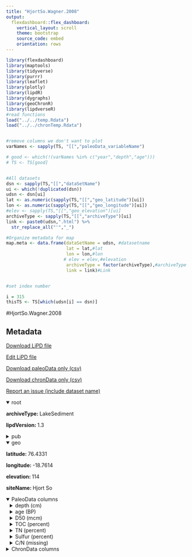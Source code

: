 ```yaml
---
title: "HjortSo.Wagner.2008"
output: 
  flexdashboard::flex_dashboard:
    vertical_layout: scroll
    theme: bootstrap
    source_code: embed
    orientation: rows
---
```


```r
library(flexdashboard)
library(maptools)
library(tidyverse)
library(purrr)
library(leaflet)
library(plotly)
library(lipdR)
library(dygraphs)
library(geoChronR)
library(lipdverseR)
#read functions
load("../../temp.Rdata")
load("../../chronTemp.Rdata")


#remove columns we don't want to plot
varNames <- sapply(TS, "[[","paleoData_variableName")

# good <- which(!(varNames %in% c("year","depth","age")))
# TS <- TS[good]


#All datasets
dsn <- sapply(TS,"[[","dataSetName")
ui <- which(!duplicated(dsn))
udsn <- dsn[ui]
lat <- as.numeric(sapply(TS,"[[","geo_latitude")[ui])
lon <- as.numeric(sapply(TS,"[[","geo_longitude")[ui])
#elev <- sapply(TS,"[[","geo_elevation")[ui]
archiveType <- sapply(TS,"[[","archiveType")[ui]
link <- paste0(udsn,".html") %>% 
  str_replace_all("'","_")

#Organize metadata for map
map.meta <- data.frame(dataSetName = udsn, #datasetname
                       lat = lat,#lat
                       lon = lon,#lon
                      # elev = elev,#elevation
                       archiveType = factor(archiveType),#archiveType
                       link = link)#Link


#set index number

i = 315
thisTS <- TS[which(udsn[i] == dsn)]
```
#HjortSo.Wagner.2008

Metadata {.sidebar}
-------------------------------------
[Download LiPD file](HjortSo.Wagner.2008.lpd)
            

[Edit LiPD file](http://lipd.net/playground?source=http://lipdverse.org/globalHolocene/0_25_5/HjortSo.Wagner.2008.lpd)
            

[Download paleoData only (csv)](HjortSo.Wagner.2008.csv)
            

[Download chronData only (csv)](HjortSo.Wagner.2008-chron.csv)
            

[Report an issue (include dataset name)](https://github.com/nickmckay/LiPDverse/issues)

<details open style="margin-left: 0px">
<summary>root</summary>
<p style="margin-left: 0px"><strong>archiveType: </strong>LakeSediment
<p style="margin-left: 0px"><strong>lipdVersion: </strong>1.3
</details>
<details>
<summary>pub</summary>
<details style="margin-left: 10px">
<summary>pub1</summary>
<p style="margin-left: 10px"><strong>author: </strong>list(list(name = "Wagner, Bernd"), list(name = "Bennike, Ole"), list(name = "Bos, Johanna A. A."), list(name = "Cremer, Holger"), list(name = "Lotter, Andre F."), list(name = "Melles, Martin"))
<p style="margin-left: 10px"><strong>journal: </strong>Journal of Paleolimnology
<p style="margin-left: 10px"><strong>volume: </strong>39
<p style="margin-left: 10px"><strong>pages: </strong>381-398
<p style="margin-left: 10px"><strong>title: </strong>A multidisciplinary study of Holocene sediment records from Hjort Sø on Store Koldewey, Northeast Greenland
</details>
<details style="margin-left: 10px">
<summary>pub2</summary>
<p style="margin-left: 10px"><strong>author: </strong>list(list(name = NA))
</details>
</details>
<details open style="margin-left: 0px">
<summary>geo</summary>
<p style="margin-left: 0px"><strong>latitude: </strong>76.4331
<p style="margin-left: 0px"><strong>longitude: </strong>-18.7614
<p style="margin-left: 0px"><strong>elevation: </strong>114
<p style="margin-left: 0px"><strong>siteName: </strong>Hjort So
</details>
<details open>
<summary>PaleoData columns</summary>
<details style="margin-left: 10px">
<summary>depth (cm)</summary>
<p style="margin-left: 10px"><strong>TSid: </strong>WEB850ad0b1
<p style="margin-left: 10px"><strong>variableName: </strong>depth
<p style="margin-left: 10px"><strong>units: </strong>cm
</details>
<details style="margin-left: 10px">
<summary>age (BP)</summary>
<p style="margin-left: 10px"><strong>TSid: </strong>WEB9e9cf0eb
<p style="margin-left: 10px"><strong>variableName: </strong>age
<p style="margin-left: 10px"><strong>units: </strong>BP
</details>
<details style="margin-left: 10px">
<summary>D50 (mcm)</summary>
<p style="margin-left: 10px"><strong>TSid: </strong>WEB6caee137
<p style="margin-left: 10px"><strong>variableName: </strong>D50
<p style="margin-left: 10px"><strong>units: </strong>mcm
<p style="margin-left: 10px"><strong>description: </strong>Median, grain size [m] (D50)
<p style="margin-left: 10px"><strong>useInGlobalTemperatureAnalysis: </strong>TRUE
<details>
<summary>interpretation</summary>
<details style="margin-left: 20px">
<summary>1</summary>
<p style="margin-left: 20px"><strong>direction: </strong>positive
<p style="margin-left: 20px"><strong>scope: </strong>climate
<p style="margin-left: 20px"><strong>seasonality: </strong>Summer
<p style="margin-left: 20px"><strong>variable: </strong>T
</details>
</details>
</details>
<details style="margin-left: 10px">
<summary>TOC (percent)</summary>
<p style="margin-left: 10px"><strong>TSid: </strong>WEB505c7575
<p style="margin-left: 10px"><strong>variableName: </strong>TOC
<p style="margin-left: 10px"><strong>units: </strong>percent
<p style="margin-left: 10px"><strong>useInGlobalTemperatureAnalysis: </strong>FALSE
</details>
<details style="margin-left: 10px">
<summary>TN (percent)</summary>
<p style="margin-left: 10px"><strong>TSid: </strong>WEBa759aac1
<p style="margin-left: 10px"><strong>variableName: </strong>TN
<p style="margin-left: 10px"><strong>units: </strong>percent
<p style="margin-left: 10px"><strong>useInGlobalTemperatureAnalysis: </strong>FALSE
</details>
<details style="margin-left: 10px">
<summary>Sulfur (percent)</summary>
<p style="margin-left: 10px"><strong>TSid: </strong>WEB2e1df605
<p style="margin-left: 10px"><strong>variableName: </strong>Sulfur
<p style="margin-left: 10px"><strong>units: </strong>percent
<p style="margin-left: 10px"><strong>useInGlobalTemperatureAnalysis: </strong>FALSE
</details>
<details style="margin-left: 10px">
<summary>C/N (missing)</summary>
<p style="margin-left: 10px"><strong>TSid: </strong>WEB043172b2
<p style="margin-left: 10px"><strong>variableName: </strong>C/N
<p style="margin-left: 10px"><strong>units: </strong>missing
<p style="margin-left: 10px"><strong>useInGlobalTemperatureAnalysis: </strong>FALSE
</details>
<details>
<summary>ChronData columns</summary>
<details style="margin-left: 10px">
<summary>depth (cm)</summary>
<p style="margin-left: 10px"><strong>TSid: </strong>WEBbb16f2f4
<p style="margin-left: 10px"><strong>variableName: </strong>depth
<p style="margin-left: 10px"><strong>units: </strong>cm
</details>
<details style="margin-left: 10px">
<summary>age (yr bp)</summary>
<p style="margin-left: 10px"><strong>TSid: </strong>WEB5354c907
<p style="margin-left: 10px"><strong>variableName: </strong>age
<p style="margin-left: 10px"><strong>units: </strong>yr bp
</details>
<details style="margin-left: 10px">
<summary>Core (unitless)</summary>
<p style="margin-left: 10px"><strong>TSid: </strong>WEBea333cee
<p style="margin-left: 10px"><strong>variableName: </strong>Core
<p style="margin-left: 10px"><strong>units: </strong>unitless
</details>
<details style="margin-left: 10px">
<summary>depth_top (cm)</summary>
<p style="margin-left: 10px"><strong>TSid: </strong>WEBf5bdef66
<p style="margin-left: 10px"><strong>variableName: </strong>depth_top
<p style="margin-left: 10px"><strong>units: </strong>cm
</details>
<details style="margin-left: 10px">
<summary>depth_bot (cm)</summary>
<p style="margin-left: 10px"><strong>TSid: </strong>WEBde5b42de
<p style="margin-left: 10px"><strong>variableName: </strong>depth_bot
<p style="margin-left: 10px"><strong>units: </strong>cm
</details>
<details style="margin-left: 10px">
<summary>error (unitless)</summary>
<p style="margin-left: 10px"><strong>TSid: </strong>WEBb0659859
<p style="margin-left: 10px"><strong>variableName: </strong>error
<p style="margin-left: 10px"><strong>units: </strong>unitless
</details>
<details style="margin-left: 10px">
<summary>material (unitless)</summary>
<p style="margin-left: 10px"><strong>TSid: </strong>WEBd6cb3588
<p style="margin-left: 10px"><strong>variableName: </strong>material
<p style="margin-left: 10px"><strong>units: </strong>unitless
</details>

Row {.tabset .tabset-fade}
-----------------------------------------------------------------------

### Sitemap

```r
  map.meta.split <- split(map.meta, map.meta$archiveType)


factpal <- colorFactor("Paired",map.meta$archiveType)
buff <- 15
l <- leaflet() %>% 
  addTiles() %>% 
  fitBounds(map.meta$lon[i]-buff,map.meta$lat[i]-buff,map.meta$lon[i]+buff,map.meta$lat[i]+buff)
  

  
  
names(map.meta.split) %>%
  purrr::walk( function(df) {
    l <<- l %>%
      addMarkers(data=map.meta.split[[df]],
                 lng=~lon, lat=~lat,
                 label=~as.character(archiveType),
                 popup=~paste(str_c('Dataset: <a href="',link,'">',dataSetName,'</a>'),
                                 # str_c("Elevation: ",elev),
                                  str_c("Archive Type: ",archiveType),
                                  sep = "<br>"),
                 group = df,
                 clusterOptions = markerClusterOptions(removeOutsideVisibleBounds = F),
                 labelOptions = labelOptions(noHide = F,
                                             direction = 'auto'))
  })

l %>%
  addLayersControl(position = "bottomleft",
    overlayGroups = names(map.meta.split),
    options = layersControlOptions(collapsed = FALSE,
                                   opacity = 0.8)
  )
```

### Search the LiPDverse (Beta! doesn't work well yet)
```r
#Add google search bar
htmltools::includeHTML("../../googleSearchChunk.html")
```


Row {.tabset .tabset-fade}
-----------------------------------------------------------------------

### D50 (mcm)
```r
plotCol(thisTS,ind = 7)
```

### TOC (percent)
```r
plotCol(thisTS,ind = 3)
```

### TN (percent)
```r
plotCol(thisTS,ind = 4)
```

### Sulfur (percent)
```r
plotCol(thisTS,ind = 5)
```

### C/N (missing)
```r
plotCol(thisTS,ind = 6)
```

Row {.tabset .tabset-fade}
-----------------------------------------------------------------------

### depth (cm)
```r
plotCol(chronTS,ind = 4)
```

### age (yr bp)
```r
plotCol(chronTS,ind = 5)
```

### Core (unitless)
```r
plotCol(chronTS,ind = 1)
```

### depth_top (cm)
```r
plotCol(chronTS,ind = 2)
```

### depth_bot (cm)
```r
plotCol(chronTS,ind = 3)
```

### error (unitless)
```r
plotCol(chronTS,ind = 6)
```

### material (unitless)
```r
plotCol(chronTS,ind = 7)
```
